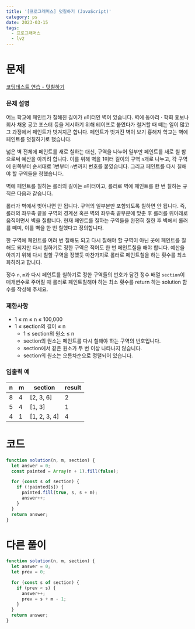 ```yaml
---
title: '[프로그래머스] 덧칠하기 (JavaScript)'
category: ps
date: 2023-03-15
tags:
  - 프로그래머스
  - lv2
---
```


# 문제

[코딩테스트 연습 - 덧칠하기](https://school.programmers.co.kr/learn/courses/30/lessons/161989)

### 문제 설명

어느 학교에 페인트가 칠해진 길이가 `n`미터인 벽이 있습니다. 벽에 동아리 · 학회 홍보나 회사 채용 공고 포스터 등을 게시하기 위해 테이프로 붙였다가 철거할 때 떼는 일이 많고 그 과정에서 페인트가 벗겨지곤 합니다. 페인트가 벗겨진 벽이 보기 흉해져 학교는 벽에 페인트를 덧칠하기로 했습니다.

넓은 벽 전체에 페인트를 새로 칠하는 대신, 구역을 나누어 일부만 페인트를 새로 칠 함으로써 예산을 아끼려 합니다. 이를 위해 벽을 1미터 길이의 구역 `n`개로 나누고, 각 구역에 왼쪽부터 순서대로 1번부터 `n`번까지 번호를 붙였습니다. 그리고 페인트를 다시 칠해야 할 구역들을 정했습니다.

벽에 페인트를 칠하는 롤러의 길이는 `m`미터이고, 롤러로 벽에 페인트를 한 번 칠하는 규칙은 다음과 같습니다.

롤러가 벽에서 벗어나면 안 됩니다.
구역의 일부분만 포함되도록 칠하면 안 됩니다.
즉, 롤러의 좌우측 끝을 구역의 경계선 혹은 벽의 좌우측 끝부분에 맞춘 후 롤러를 위아래로 움직이면서 벽을 칠합니다. 현재 페인트를 칠하는 구역들을 완전히 칠한 후 벽에서 롤러를 떼며, 이를 벽을 한 번 칠했다고 정의합니다.

한 구역에 페인트를 여러 번 칠해도 되고 다시 칠해야 할 구역이 아닌 곳에 페인트를 칠해도 되지만 다시 칠하기로 정한 구역은 적어도 한 번 페인트칠을 해야 합니다. 예산을 아끼기 위해 다시 칠할 구역을 정했듯 마찬가지로 롤러로 페인트칠을 하는 횟수를 최소화하려고 합니다.

정수 `n`, `m`과 다시 페인트를 칠하기로 정한 구역들의 번호가 담긴 정수 배열 `section`이 매개변수로 주어질 때 롤러로 페인트칠해야 하는 최소 횟수를 return 하는 solution 함수를 작성해 주세요.

### 제한사항

- 1 ≤ m ≤ n ≤ 100,000
- 1 ≤ section의 길이 ≤ n
  - 1 ≤ section의 원소 ≤ n
  - section의 원소는 페인트를 다시 칠해야 하는 구역의 번호입니다.
  - section에서 같은 원소가 두 번 이상 나타나지 않습니다.
  - section의 원소는 오름차순으로 정렬되어 있습니다.

### 입출력 예

| n   | m   | section      | result |
| --- | --- | ------------ | ------ |
| 8   | 4   | [2, 3, 6]    | 2      |
| 5   | 4   | [1, 3]       | 1      |
| 4   | 1   | [1, 2, 3, 4] | 4      |

# 코드

```jsx
function solution(n, m, section) {
  let answer = 0;
  const painted = Array(n + 1).fill(false);

  for (const s of section) {
    if (!painted[s]) {
      painted.fill(true, s, s + m);
      answer++;
    }
  }
  return answer;
}
```

# 다른 풀이

```jsx
function solution(n, m, section) {
  let answer = 0;
  let prev = 0;

  for (const s of section) {
    if (prev < s) {
      answer++;
      prev = s + m - 1;
    }
  }
  return answer;
}
```
